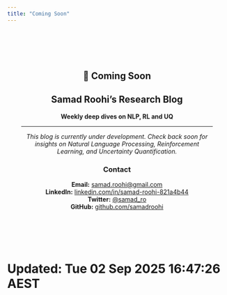 ```yaml
---
title: "Coming Soon"
---
```


<div style="text-align: center; padding: 4rem 2rem; font-family: 'Inter', sans-serif;">

# 🚀 Coming Soon

## Samad Roohi's Research Blog

**Weekly deep dives on NLP, RL and UQ**

---

*This blog is currently under development. Check back soon for insights on Natural Language Processing, Reinforcement Learning, and Uncertainty Quantification.*

### Contact

**Email:** [samad.roohi@gmail.com](mailto:samad.roohi@gmail.com)  
**LinkedIn:** [linkedin.com/in/samad-roohi-821a4b44](https://linkedin.com/in/samad-roohi-821a4b44)  
**Twitter:** [@samad_ro](https://twitter.com/samad_ro)  
**GitHub:** [github.com/samadroohi](https://github.com/samadroohi)

</div>
# Updated: Tue 02 Sep 2025 16:47:26 AEST
